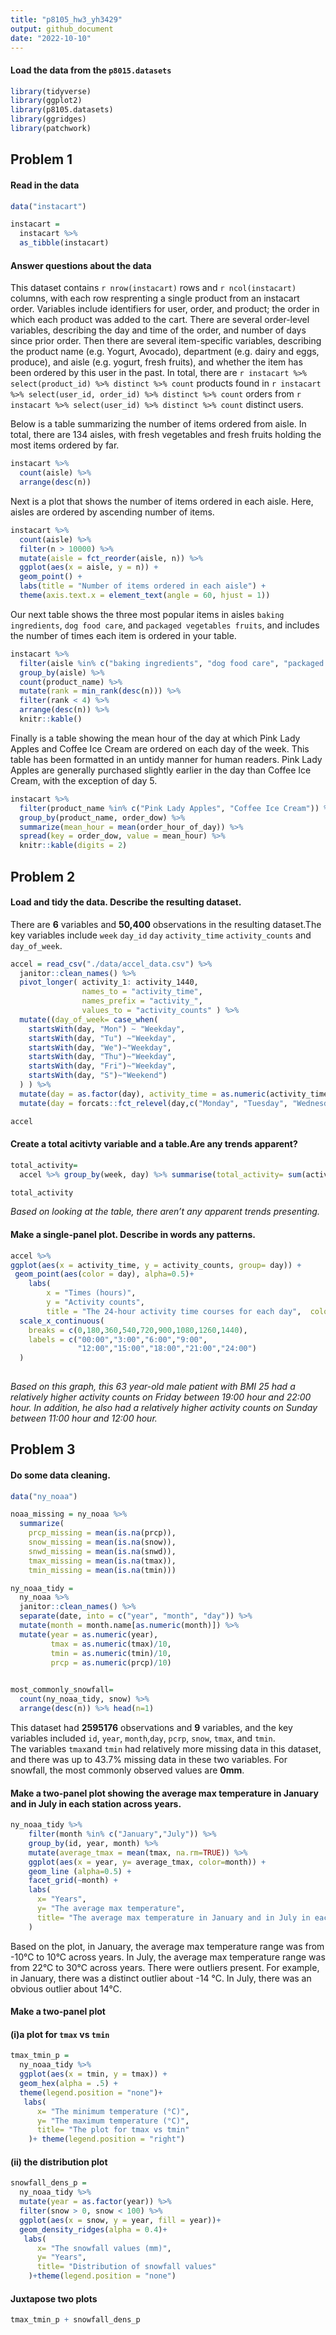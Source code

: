 ```yaml
---
title: "p8105_hw3_yh3429"
output: github_document 
date: "2022-10-10"
---
```


#### **Load the data from the `p8015.datasets`**

```r
library(tidyverse)
library(ggplot2)
library(p8105.datasets)
library(ggridges)
library(patchwork)
```




## Problem 1

#### Read in the data

```r
data("instacart")

instacart = 
  instacart %>% 
  as_tibble(instacart)
```

#### Answer questions about the data

This dataset contains `r nrow(instacart)` rows and `r ncol(instacart)` columns, with each row resprenting a single product from an instacart order. Variables include identifiers for user, order, and product; the order in which each product was added to the cart. There are several order-level variables, describing the day and time of the order, and number of days since prior order. Then there are several item-specific variables, describing the product name (e.g. Yogurt, Avocado), department (e.g. dairy and eggs, produce), and aisle (e.g. yogurt, fresh fruits), and whether the item has been ordered by this user in the past. In total, there are `r instacart %>% select(product_id) %>% distinct %>% count` products found in `r instacart %>% select(user_id, order_id) %>% distinct %>% count` orders from `r instacart %>% select(user_id) %>% distinct %>% count` distinct users.

Below is a table summarizing the number of items ordered from aisle. In total, there are 134 aisles, with fresh vegetables and fresh fruits holding the most items ordered by far.

```r
instacart %>% 
  count(aisle) %>% 
  arrange(desc(n))
```

Next is a plot that shows the number of items ordered in each aisle. Here, aisles are ordered by ascending number of items.

```r
instacart %>% 
  count(aisle) %>% 
  filter(n > 10000) %>% 
  mutate(aisle = fct_reorder(aisle, n)) %>% 
  ggplot(aes(x = aisle, y = n)) + 
  geom_point() + 
  labs(title = "Number of items ordered in each aisle") +
  theme(axis.text.x = element_text(angle = 60, hjust = 1))

```

Our next table shows the three most popular items in aisles `baking ingredients`, `dog food care`, and `packaged vegetables fruits`, and includes the number of times each item is ordered in your table.

```r
instacart %>% 
  filter(aisle %in% c("baking ingredients", "dog food care", "packaged vegetables fruits")) %>%
  group_by(aisle) %>% 
  count(product_name) %>% 
  mutate(rank = min_rank(desc(n))) %>% 
  filter(rank < 4) %>% 
  arrange(desc(n)) %>%
  knitr::kable()
```

Finally is a table showing the mean hour of the day at which Pink Lady Apples and Coffee Ice Cream are ordered on each day of the week. This table has been formatted in an untidy manner for human readers. Pink Lady Apples are generally purchased slightly earlier in the day than Coffee Ice Cream, with the exception of day 5.

```r
instacart %>%
  filter(product_name %in% c("Pink Lady Apples", "Coffee Ice Cream")) %>%
  group_by(product_name, order_dow) %>%
  summarize(mean_hour = mean(order_hour_of_day)) %>%
  spread(key = order_dow, value = mean_hour) %>%
  knitr::kable(digits = 2)
```



  





## Problem 2

#### Load and tidy the data. Describe the resulting dataset.

There are **6** variables and **50,400** observations in the resulting dataset.The key variables include `week` `day_id` `day` `activity_time` `activity_counts` and `day_of_week`.
```r
accel = read_csv("./data/accel_data.csv") %>% 
  janitor::clean_names() %>% 
  pivot_longer( activity_1: activity_1440,
                names_to = "activity_time",
                names_prefix = "activity_",
                values_to = "activity_counts" ) %>% 
  mutate((day_of_week= case_when(
    startsWith(day, "Mon") ~ "Weekday",
    startsWith(day, "Tu") ~"Weekday",
    startsWith(day, "We")~"Weekday",
    startsWith(day, "Thu")~"Weekday",
    startsWith(day, "Fri")~"Weekday",
    startsWith(day, "S")~"Weekend")
  ) ) %>% 
  mutate(day = as.factor(day), activity_time = as.numeric(activity_time)) %>% 
  mutate(day = forcats::fct_relevel(day,c("Monday", "Tuesday", "Wednesday","Thursday", "Friday", "Saturday", "Sunday") ) )

accel
```
#### Create a total acitivty variable and a table.Are any trends apparent?

 
```r
total_activity=
  accel %>% group_by(week, day) %>% summarise(total_activity= sum(activity_counts)) %>%  knitr::kable()

total_activity
```
*Based on looking at the table, there aren't any apparent trends presenting.*


####  Make a single-panel plot. Describe in words any patterns.
```r
accel %>% 
ggplot(aes(x = activity_time, y = activity_counts, group= day)) +
 geom_point(aes(color = day), alpha=0.5)+
    labs(
        x = "Times (hours)",
        y = "Activity counts",
        title = "The 24-hour activity time courses for each day",  color = "Day" )+
  scale_x_continuous(
    breaks = c(0,180,360,540,720,900,1080,1260,1440),
    labels = c("00:00","3:00","6:00","9:00",
               "12:00","15:00","18:00","21:00","24:00")
  )
    
```
*Based on this graph, this 63 year-old male patient with BMI 25 had a relatively higher activity counts on Friday between 19:00 hour and 22:00 hour. In addition, he also had a relatively higher activity counts on Sunday between 11:00 hour and 12:00 hour. *









## Problem 3

#### Do some data cleaning. 
```r
data("ny_noaa")
```

```r
noaa_missing = ny_noaa %>% 
  summarize(
    prcp_missing = mean(is.na(prcp)),
    snow_missing = mean(is.na(snow)),
    snwd_missing = mean(is.na(snwd)),
    tmax_missing = mean(is.na(tmax)),
    tmin_missing = mean(is.na(tmin)))
```

```r
ny_noaa_tidy =
  ny_noaa %>% 
  janitor::clean_names() %>%
  separate(date, into = c("year", "month", "day")) %>%
  mutate(month = month.name[as.numeric(month)]) %>% 
  mutate(year = as.numeric(year), 
         tmax = as.numeric(tmax)/10,
         tmin = as.numeric(tmin)/10,
         prcp = as.numeric(prcp)/10) 
 

most_commonly_snowfall=
  count(ny_noaa_tidy, snow) %>% 
  arrange(desc(n)) %>% head(n=1)

```
This dataset had **2595176** observations and **9** variables, and the key variables included `id`, `year`, `month`,`day`, `pcrp`, `snow`, `tmax`, and `tmin`.  
The variables `tmax`and `tmin` had relatively more missing data in this dataset, and there was up to 43.7% missing data in these two variables. 
For snowfall, the most commonly observed values are **0mm**. 


#### Make a two-panel plot showing the average **max** temperature in January and in July in each station across years. 
```r
ny_noaa_tidy %>%
    filter(month %in% c("January","July")) %>%
    group_by(id, year, month) %>% 
    mutate(average_tmax = mean(tmax, na.rm=TRUE)) %>% 
    ggplot(aes(x = year, y= average_tmax, color=month)) +
    geom_line (alpha=0.5) + 
    facet_grid(~month) +
    labs(
      x= "Years",
      y= "The average max temperature",
      title= "The average max temperature in January and in July in each station across years"
    )
```

Based on the plot, in January, the average max temperature range was from -10°C to 10°C across years. In July, the average max temperature range was from 22°C to 30°C across years. There were outliers present. For example, in January, there was a distinct outlier about -14 °C. In July, there was an obvious outlier about 14°C.

#### Make a two-panel plot 

#### (i)a plot for `tmax` vs `tmin` 
```r
tmax_tmin_p =
  ny_noaa_tidy %>%  
  ggplot(aes(x = tmin, y = tmax)) + 
  geom_hex(alpha = .5) +
  theme(legend.position = "none")+
   labs(
      x= "The minimum temperature (°C)",
      y= "The maximum temperature (°C)",
      title= "The plot for tmax vs tmin"
    )+ theme(legend.position = "right")

```

#### (ii) the distribution plot
```r
snowfall_dens_p =
  ny_noaa_tidy %>% 
  mutate(year = as.factor(year)) %>% 
  filter(snow > 0, snow < 100) %>% 
  ggplot(aes(x = snow, y = year, fill = year))+
  geom_density_ridges(alpha = 0.4)+
   labs(
      x= "The snowfall values (mm)",
      y= "Years",
      title= "Distribution of snowfall values"
    )+theme(legend.position = "none")
```
#### Juxtapose two plots
```r
tmax_tmin_p + snowfall_dens_p
```

